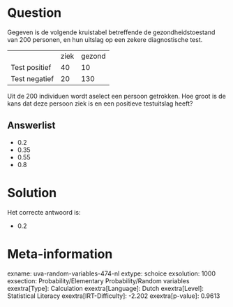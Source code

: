 Question
========

Gegeven is de volgende kruistabel betreffende de gezondheidstoestand van
200 personen, en hun uitslag op een zekere diagnostische test.

  --------------- ------ --------
                  ziek   gezond
  Test positief   40     10
  Test negatief   20     130
  --------------- ------ --------

Uit de 200 individuen wordt aselect een persoon getrokken. Hoe groot is
de kans dat deze persoon ziek is en een positieve testuitslag heeft?

Answerlist
----------

* 0.2
* 0.35
* 0.55
* 0.8

Solution
========

Het correcte antwoord is: 

* 0.2

Meta-information
================
exname: uva-random-variables-474-nl
extype: schoice
exsolution: 1000
exsection: Probability/Elementary Probability/Random variables
exextra[Type]: Calculation
exextra[Language]: Dutch
exextra[Level]: Statistical Literacy
exextra[IRT-Difficulty]: -2.202
exextra[p-value]: 0.9613
